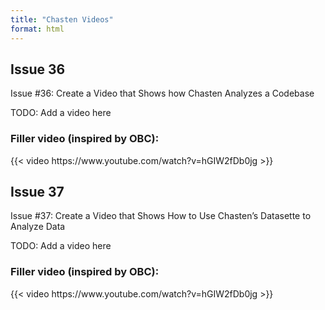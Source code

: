 ```yaml
---
title: "Chasten Videos"
format: html
---
```


## Issue 36

Issue #36: Create a Video that Shows how Chasten Analyzes a Codebase

TODO: Add a video here

### Filler video (inspired by OBC):

{{< video https://www.youtube.com/watch?v=hGIW2fDb0jg >}}

## Issue 37

Issue #37: Create a Video that Shows How to Use Chasten's Datasette to Analyze Data

TODO: Add a video here

### Filler video (inspired by OBC):

{{< video https://www.youtube.com/watch?v=hGIW2fDb0jg >}}
